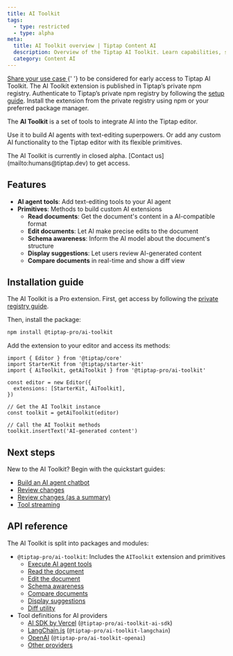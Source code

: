 ```yaml
---
title: AI Toolkit
tags:
  - type: restricted
  - type: alpha
meta:
  title: AI Toolkit overview | Tiptap Content AI
  description: Overview of the Tiptap AI Toolkit. Learn capabilities, structure, and how it helps you build AI extensions and AI agents.
  category: Content AI
---
```



<EnterpriseCalloutAuto variant="ai-toolkit" renderMode="sidebar" />
<Requirements>
  <RequirementItem label="1. Request access">
    <a href="https://tiptap-suite.notion.site/1b601ffa3ebc80a281a8ea0b03b19bdd?pvs=105">
      Share your use case
    </a>{' '}
    to be considered for early access to Tiptap AI Toolkit.
  </RequirementItem>
  <RequirementItem label="2. Access the private registry">
    The AI Toolkit extension is published in Tiptap’s private npm registry. Authenticate to Tiptap’s
    private npm registry by following the <a href="/guides/pro-extensions">setup guide</a>.
  </RequirementItem>
  <RequirementItem label="3. Install the extension">
    Install the extension from the private registry using npm or your preferred package manager.
  </RequirementItem>
</Requirements>

The **AI Toolkit** is a set of tools to integrate AI into the Tiptap editor.

Use it to build AI agents with text-editing superpowers. Or add any custom AI functionality to the Tiptap editor with its flexible primitives.

<Callout title="Closed alpha" variant="hint">
  The AI Toolkit is currently in closed alpha. [Contact us](mailto:humans@tiptap.dev) to get access.
</Callout>

## Features

- **AI agent tools**: Add text-editing tools to your AI agent
- **Primitives**: Methods to build custom AI extensions
  - **Read documents**: Get the document's content in a AI-compatible format
  - **Edit documents**: Let AI make precise edits to the document
  - **Schema awareness**: Inform the AI model about the document's structure
  - **Display suggestions**: Let users review AI-generated content
  - **Compare documents** in real-time and show a diff view

## Installation guide

The AI Toolkit is a Pro extension. First, get access by following the [private registry guide](/guides/pro-extensions).

Then, install the package:

```bash
npm install @tiptap-pro/ai-toolkit
```

Add the extension to your editor and access its methods:

```tsx
import { Editor } from '@tiptap/core'
import StarterKit from '@tiptap/starter-kit'
import { AiToolkit, getAiToolkit } from '@tiptap-pro/ai-toolkit'

const editor = new Editor({
  extensions: [StarterKit, AiToolkit],
})

// Get the AI Toolkit instance
const toolkit = getAiToolkit(editor)

// Call the AI Toolkit methods
toolkit.insertText('AI-generated content')
```

## Next steps

New to the AI Toolkit? Begin with the quickstart guides:

- [Build an AI agent chatbot](/content-ai/capabilities/ai-toolkit/guides/ai-agent-chatbot)
- [Review changes](/content-ai/capabilities/ai-toolkit/guides/review-changes)
- [Review changes (as a summary)](/content-ai/capabilities/ai-toolkit/guides/review-changes-as-summary)
- [Tool streaming](/content-ai/capabilities/ai-toolkit/guides/tool-streaming)

## API reference

The AI Toolkit is split into packages and modules:

- `@tiptap-pro/ai-toolkit`: Includes the `AIToolkit` extension and primitives
  - [Execute AI agent tools](/content-ai/capabilities/ai-toolkit/primitives/execute-tool)
  - [Read the document](/content-ai/capabilities/ai-toolkit/primitives/read-the-document)
  - [Edit the document](/content-ai/capabilities/ai-toolkit/primitives/edit-the-document)
  - [Schema awareness](/content-ai/capabilities/ai-toolkit/primitives/schema-awareness)
  - [Compare documents](/content-ai/capabilities/ai-toolkit/primitives/compare-documents)
  - [Display suggestions](/content-ai/capabilities/ai-toolkit/primitives/display-suggestions)
  - [Diff utility](/content-ai/capabilities/ai-toolkit/primitives/diff-utility)
- Tool definitions for AI providers
  - [AI SDK by Vercel](/content-ai/capabilities/ai-toolkit/tools/ai-sdk) (`@tiptap-pro/ai-toolkit-ai-sdk`)
  - [LangChain.js](/content-ai/capabilities/ai-toolkit/tools/langchain-js) (`@tiptap-pro/ai-toolkit-langchain`)
  - [OpenAI](/content-ai/capabilities/ai-toolkit/tools/openai) (`@tiptap-pro/ai-toolkit-openai`)
  - [Other providers](/content-ai/capabilities/ai-toolkit/tools/other-providers)
